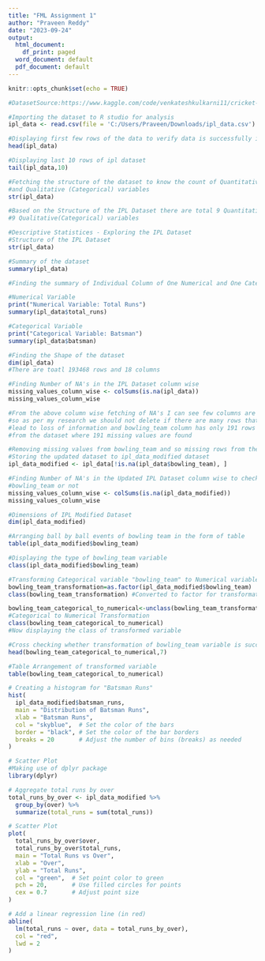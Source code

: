 ---
title: "FML Assignment 1"
author: "Praveen Reddy"
date: "2023-09-24"
output:
  html_document:
    df_print: paged
  word_document: default
  pdf_document: default
---

```{r setup, include=FALSE}
knitr::opts_chunk$set(echo = TRUE)
```

```{r}
#DatasetSource:https://www.kaggle.com/code/venkateshkulkarni11/cricket-analytics-decoding-stories/input

#Importing the dataset to R studio for analysis
ipl_data <- read.csv(file = 'C:/Users/Praveen/Downloads/ipl_data.csv')

#Displaying first few rows of the data to verify data is successfully imported or not
head(ipl_data)
```
```{r}
#Displaying last 10 rows of ipl dataset
tail(ipl_data,10)
```
```{r}
#Fetching the structure of the dataset to know the count of Quantitative (Numerical)
#and Qualitative (Categorical) variables
str(ipl_data)
```
```{r}
#Based on the Structure of the IPL Dataset there are total 9 Quantitative(Numerical) Variables and 
#9 Qualitative(Categorical) variables
```

```{r}
#Descriptive Statistices - Exploring the IPL Dataset
#Structure of the IPL Dataset
str(ipl_data)
```
```{r}
#Summary of the dataset
summary(ipl_data)
```

```{r}
#Finding the summary of Individual Column of One Numerical and One Categorical Column

#Numerical Variable
print("Numerical Variable: Total Runs")
summary(ipl_data$total_runs)

#Categorical Variable
print("Categorical Variable: Batsman")
summary(ipl_data$batsman)


```

```{r}
#Finding the Shape of the dataset
dim(ipl_data)
#There are toatl 193468 rows and 18 columns
```

```{r}
#Finding Number of NA's in the IPL Dataset column wise
missing_values_column_wise <- colSums(is.na(ipl_data))
missing_values_column_wise
```

```{r}
#From the above column wise fetching of NA's I can see few columns are having many missing rows
#so as per my research we should not delete if there are many rows that are missing which could
#lead to loss of information and bowling_team column has only 191 rows so I'm removing 191 rows
#from the dataset where 191 missing values are found
```

```{r}
#Removing missing values from bowling_team and so missing rows from the ipl dataset
#Storing the updated dataset to ipl_data_modified dataset
ipl_data_modified <- ipl_data[!is.na(ipl_data$bowling_team), ]
```

```{r}
#Finding Number of NA's in the Updated IPL Dataset column wise to check missing values from the
#bowling_team or not
missing_values_column_wise <- colSums(is.na(ipl_data_modified))
missing_values_column_wise
```
```{r}
#Dimensions of IPL Modified Dataset
dim(ipl_data_modified)
```

```{r}
#Arranging ball by ball events of bowling team in the form of table 
table(ipl_data_modified$bowling_team)
```

```{r}
#Displaying the type of bowling_team variable 
class(ipl_data_modified$bowling_team)
```

```{r}
#Transforming Categorical variable "bowling_team" to Numerical variable
bowling_team_transformation=as.factor(ipl_data_modified$bowling_team)
class(bowling_team_transformation) #Converted to factor for transformation

```

```{r}
bowling_team_categorical_to_numerical<-unclass(bowling_team_transformation) 
#Categorical to Numerical Transformation
class(bowling_team_categorical_to_numerical)
#Now displaying the class of transformed variable
```
```{r}
#Cross checking whether transformation of bowling_team variable is successful?
head(bowling_team_categorical_to_numerical,7)
```
```{r}
#Table Arrangement of transformed variable
table(bowling_team_categorical_to_numerical)
```

```{r}
# Creating a histogram for "Batsman Runs"
hist(
  ipl_data_modified$batsman_runs,
  main = "Distribution of Batsman Runs",
  xlab = "Batsman Runs",
  col = "skyblue",  # Set the color of the bars
  border = "black", # Set the color of the bar borders
  breaks = 20       # Adjust the number of bins (breaks) as needed
)
```

```{r}
# Scatter Plot
#Making use of dplyr package 
library(dplyr)

# Aggregate total runs by over
total_runs_by_over <- ipl_data_modified %>%
  group_by(over) %>%
  summarize(total_runs = sum(total_runs))

# Scatter Plot
plot(
  total_runs_by_over$over,
  total_runs_by_over$total_runs,
  main = "Total Runs vs Over",
  xlab = "Over",
  ylab = "Total Runs",
  col = "green",  # Set point color to green
  pch = 20,       # Use filled circles for points
  cex = 0.7       # Adjust point size
)

# Add a linear regression line (in red)
abline(
  lm(total_runs ~ over, data = total_runs_by_over),
  col = "red",
  lwd = 2
)
```

